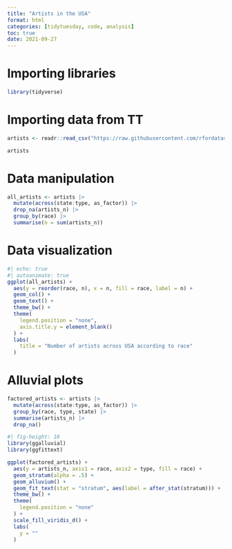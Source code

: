 ```yaml
---
title: "Artists in the USA"
format: html
categories: [tidytuesday, code, analysis]
toc: true
date: 2021-09-27
---
```


# Importing libraries

```r
library(tidyverse)
```

# Importing data from TT

```r
artists <- readr::read_csv("https://raw.githubusercontent.com/rfordatascience/tidytuesday/master/data/2022/2022-09-27/artists.csv")
```

```r
artists
```

# Data manipulation

```r
all_artists <- artists |>
  mutate(across(state:type, as_factor)) |>
  drop_na(artists_n) |>
  group_by(race) |>
  summarise(n = sum(artists_n))
```

# Data visualization

```r
#| echo: true
#| autoanimate: true
ggplot(all_artists) +
  aes(y = reorder(race, n), x = n, fill = race, label = n) +
  geom_col() +
  geom_text() +
  theme_bw() +
  theme(
    legend.position = "none",
    axis.title.y = element_blank()
  ) +
  labs(
    title = "Number of artists across USA according to race"
  )
```

# Alluvial plots

```r
factored_artists <- artists |>
  mutate(across(state:type, as_factor)) |> 
  group_by(race, type, state) |> 
  summarise(artists_n) |>
  drop_na()
```

```r
#| fig-height: 10
library(ggalluvial)
library(ggfittext)

ggplot(factored_artists) +
  aes(y = artists_n, axis1 = race, axis2 = type, fill = race) +
  geom_stratum(alpha = .5) +
  geom_alluvium() +
  geom_fit_text(stat = "stratum", aes(label = after_stat(stratum))) +
  theme_bw() +
  theme(
    legend.position = "none"
  ) +
  scale_fill_viridis_d() +
  labs(
    y = ""
  )
```

